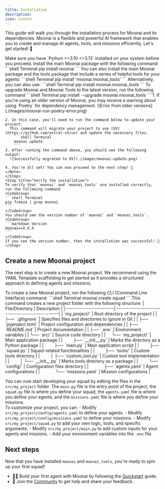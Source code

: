 ```yaml
---
title: Installation
description: 
icon: wrench
---
```


This guide will walk you through the installation process for Moonai and its dependencies. 
Moonai is a flexible and powerful AI framework that enables you to create and manage AI agents, tools, and missions efficiently. 
Let's get started! 🚀

<Tip>
    Make sure you have `Python >=3.10 <=3.13` installed on your system before you proceed.
</Tip>

<Steps>
    <Step title="Install Moonai">
    Install the main Moonai package with the following command:
    <CodeGroup>
    ```shell Terminal
    pip install moonai
    ```
    </CodeGroup>
    You can also install the main Moonai package and the tools package that include a series of helpful tools for your agents:
    <CodeGroup>
    ```shell Terminal
    pip install 'moonai.moonai_tools'
    ```
    </CodeGroup>
    Alternatively, you can also use:
    <CodeGroup>
    ```shell Terminal
    pip install moonai.moonai_tools
    ```
    </CodeGroup>
    </Step>
    <Step title="Upgrade Moonai">
    To upgrade Moonai and Moonai Tools to the latest version, run the following command
    <CodeGroup>
    ```shell Terminal
    pip install --upgrade moonai.moonai_tools
    ```
    </CodeGroup>
    <Note>
    1. If you're using an older version of Moonai, you may receive a warning about using `Poetry` for dependency management. 
      ![Error from older versions](./images/moonai-run-poetry-error.png)

    2. In this case, you'll need to run the command below to update your project. 
      This command will migrate your project to use [UV](https://github.com/astral-sh/uv) and update the necessary files.
        ```shell Terminal
        moonai update
        ```
    3. After running the command above, you should see the following output:
      ![Successfully migrated to UV](./images/moonai-update.png)

    4. You're all set! You can now proceed to the next step! 🎉
    </Note>
    </Step>
    <Step title="Verify the installation">
    To verify that `moonai` and `moonai_tools` are installed correctly, run the following command
    <CodeGroup>
    ```shell Terminal
    pip freeze | grep moonai
    ```
    </CodeGroup>
    You should see the version number of `moonai` and `moonai_tools`.
    <CodeGroup>
    ```markdown Version
    moonai==X.X.X
    ```
    </CodeGroup>
    If you see the version number, then the installation was successful! 🎉
    </Step>
</Steps>

## Create a new Moonai project

The next step is to create a new Moonai project. 
We recommend using the YAML Template scaffolding to get started as it provides a structured approach to defining agents and missions.

<Steps>
  <Step title="Create a new Moonai project using the YAML Template Configuration">
  To create a new Moonai project, run the following CLI (Command Line Interface) command:
  <CodeGroup>
      ```shell Terminal
      moonai create squad <project_name>
      ```
    </CodeGroup>
  This command creates a new project folder with the following structure:
    | File/Directory          | Description                                      |
    |:------------------------|:-------------------------------------------------|
    | `my_project/`           | Root directory of the project                    |
    | ├── `.gitignore`        | Specifies files and directories to ignore in Git |
    | ├── `pyproject.toml`    | Project configuration and dependencies           |
    | ├── `README.md`         | Project documentation                            |
    | ├── `.env`              | Environment variables                            |
    | └── `src/`              | Source code directory                            |
    | &nbsp;&nbsp;&nbsp;&nbsp;└── `my_project/` | Main application package                      |
    | &nbsp;&nbsp;&nbsp;&nbsp;&nbsp;&nbsp;&nbsp;&nbsp;├── `__init__.py` | Marks the directory as a Python package     |
    | &nbsp;&nbsp;&nbsp;&nbsp;&nbsp;&nbsp;&nbsp;&nbsp;├── `main.py`     | Main application script                    |
    | &nbsp;&nbsp;&nbsp;&nbsp;&nbsp;&nbsp;&nbsp;&nbsp;├── `squad.py`     | Squad-related functionalities                |
    | &nbsp;&nbsp;&nbsp;&nbsp;&nbsp;&nbsp;&nbsp;&nbsp;├── `tools/`      | Custom tools directory                      |
    | &nbsp;&nbsp;&nbsp;&nbsp;&nbsp;&nbsp;&nbsp;&nbsp;│   ├── `custom_tool.py` | Custom tool implementation              |
    | &nbsp;&nbsp;&nbsp;&nbsp;&nbsp;&nbsp;&nbsp;&nbsp;│   └── `__init__.py`    | Marks tools directory as a package       |
    | &nbsp;&nbsp;&nbsp;&nbsp;&nbsp;&nbsp;&nbsp;&nbsp;└── `config/`     | Configuration files directory               |
    | &nbsp;&nbsp;&nbsp;&nbsp;&nbsp;&nbsp;&nbsp;&nbsp;&nbsp;&nbsp;&nbsp;&nbsp;├── `agents.yaml`  | Agent configurations                    |
    | &nbsp;&nbsp;&nbsp;&nbsp;&nbsp;&nbsp;&nbsp;&nbsp;&nbsp;&nbsp;&nbsp;&nbsp;└── `missions.yaml`   | Mission configurations                      |

  You can now start developing your squad by editing the files in the `src/my_project` folder. 
  The `main.py` file is the entry point of the project, the `squad.py` file is where you define your squad, the `agents.yaml` file is where you define your agents, 
  and the `missions.yaml` file is where you define your missions.
  </Step>   
  <Step title="Customize your project">
  To customize your project, you can:
    - Modify `src/my_project/config/agents.yaml` to define your agents.
    - Modify `src/my_project/config/missions.yaml` to define your missions.
    - Modify `src/my_project/squad.py` to add your own logic, tools, and specific arguments.
    - Modify `src/my_project/main.py` to add custom inputs for your agents and missions.
    - Add your environment variables into the `.env` file.
  </Step>
</Steps>

## Next steps

Now that you have installed `moonai` and `moonai_tools`, you're ready to spin up your first squad!

- 👨‍💻 Build your first agent with Moonai by following the [Quickstart](/quickstart) guide.
- 💬 Join the [Community](https://community.moonai.dev) to get help and share your feedback.
